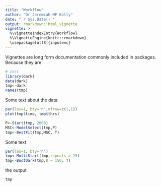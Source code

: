 ```yaml
---
title: "Workflow"
author: "Dr Jeremiah MF Kelly"
date: "`r Sys.Date()`"
output: rmarkdown::html_vignette
vignette: >
  %\VignetteIndexEntry{Workflow}
  %\VignetteEngine{knitr::rmarkdown}
  \usepackage[utf8]{inputenc}
---
```


Vignettes are long form documentation commonly included in packages. Because they are 

```r
# test
library(dark)
data(dark)
tmp<-dark
names(tmp)
```



Some text about the data

```r
par(las=1, bty='n',mfrow=c(1,1))
plot(tmp$time, tmp$thrs)

P<-Start(tmp, 2000)
MSC<-ModelSelect(tmp,P)
tmp<-BestFit(tmp,MSC, T)
```



Some text

```r
par(las=1, bty='n')
tmp<-MultiStart(tmp,repeats = 25)
tmp<-BootDark(tmp,R = 150, T)

```


the output 

```r
tmp
```
